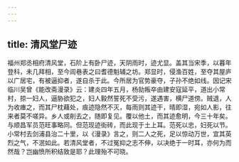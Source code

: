 ```yaml
---
---
---
```

title: 清风堂尸迹
---




福州郑丞相府清风堂，石阶上有卧尸迹，天阴雨时，迹尤显。盖其当宋季，以暮年登科，未几拜相，至今闾巷表之曰耆德魁辅之坊。郑显时，侵渔百姓，至夺其屋庐以广居宅，有被逼抑者，遂自杀于此。今所居为官势豪夺，子孙不绝如线。因记宋临川吴曾《能改斋漫录》云：建炎四年五月，杨勍叛卒由建安寇延平，道出小常村，掠一妇人，逼胁欲犯之，妇人毅然誓死不受污，遂遇害，横尸道傍。贼退，人为收瘗之，而其尸枕藉处，痕迹隐然不灭，每雨则其迹干，晴即湿，宛如人影，往来者莫不嗟异。乡人或削去之，随即复见。覆以他土，而其迹愈明，今三十年矣。与顺昌军员范旺事略同。但范现迹街砖，而此现于土上耳。范死以忠，妇死以节。小常村去剑浦县治二十里，以《漫录》言之，则二人之死，足以惊动万世，宜其英烈之气，不泯如此。若清风堂者，不过冤抑之志不伸，以决绝于一时耳，亦何为而然哉？岂幽愤所积结致是耶？此理殆不可晓。